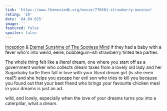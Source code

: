 ```yaml
---
link: 'https://www.themoviedb.org/movie/776561-strawberry-mansion'
rating: '10'
date: '04.09.025'
image: ''
featured: false
spoiler: false
---
```

<span className='decoration-dashed underline underline-offset-2 decoration-blue-500'><a href='https://www.themoviedb.org/movie/27205-inception'>Inception</a></span> & 
<span className='decoration-dashed underline underline-offset-2 decoration-blue-500'><a href='https://www.themoviedb.org/movie/38-eternal-sunshine-of-the-spotless-mind'>Eternal Sunshine of The Spotless Mind</a></span>
if they had a baby with a fever who's into 
weird, eerie, bubblegum-ish strawberry tinted tea parties.

The whole thing felt like a *literal* dream, one where you start off as a government worker
who collects dream taxes from a lovely old lady and her Sugarbaby turtle then fall in love
with your *literal* dream girl (is she even real?) and she helps you escape her evil son who
tries to kill you because you found out that your best friend who brings your favourite chicken
meal in your dreams is just an ad. 

wild, and lovely, especially when the love of your dreams turns you into a caterpillar, what 
a dream.